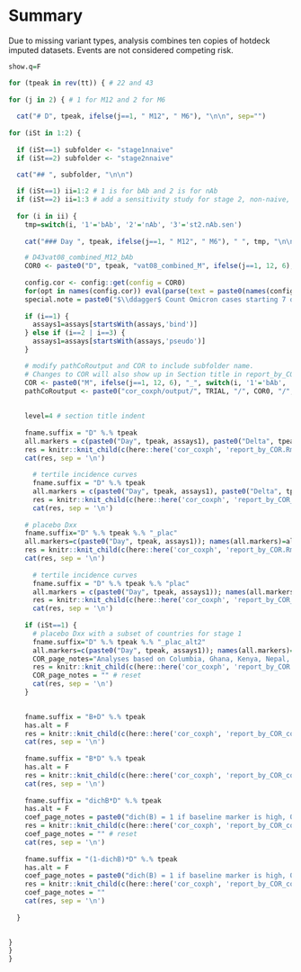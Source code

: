 # Summary

Due to missing variant types, analysis combines ten copies of hotdeck imputed datasets. Events are not considered competing risk.



```r

show.q=F

for (tpeak in rev(tt)) { # 22 and 43
  
for (j in 2) { # 1 for M12 and 2 for M6
    
  cat("# D", tpeak, ifelse(j==1, " M12", " M6"), "\n\n", sep="")
  
for (iSt in 1:2) {
  
  if (iSt==1) subfolder <- "stage1nnaive"
  if (iSt==2) subfolder <- "stage2nnaive"

  cat("## ", subfolder, "\n\n")
      
  if (iSt==1) ii=1:2 # 1 is for bAb and 2 is for nAb 
  if (iSt==2) ii=1:3 # add a sensitivity study for stage 2, non-naive, nAb
  
  for (i in ii) {
    tmp=switch(i, '1'='bAb', '2'='nAb', '3'='st2.nAb.sen')
    
    cat("### Day ", tpeak, ifelse(j==1, " M12", " M6"), " ", tmp, "\n\n")

    # D43vat08_combined_M12_bAb
    COR0 <- paste0("D", tpeak, "vat08_combined_M", ifelse(j==1, 12, 6), "_", tmp)
    
    config.cor <- config::get(config = COR0)
    for(opt in names(config.cor)) eval(parse(text = paste0(names(config.cor[opt])," <- config.cor[[opt]]")))
    special.note = paste0("$\\ddagger$ Count Omicron cases starting 7 days post Day ", tpeak, ".")
    
    if (i==1) {
      assays1=assays[startsWith(assays,'bind')]
    } else if (i==2 | i==3) {
      assays1=assays[startsWith(assays,'pseudo')]
    }

    # modify pathCoRoutput and COR to include subfolder name. 
    # Changes to COR will also show up in Section title in report_by_COR.Rmd
    COR <- paste0("M", ifelse(j==1, 12, 6), "_", switch(i, '1'='bAb', '2'='nAb', '3'='st2.nAb.sen'))
    pathCoRoutput <- paste0("cor_coxph/output/", TRIAL, "/", COR0, "/", subfolder)
  
  
    level=4 # section title indent
    
    fname.suffix = "D" %.% tpeak
    all.markers = c(paste0("Day", tpeak, assays1), paste0("Delta", tpeak, "overB", assays1), paste0("B", assays1)); names(all.markers)=all.markers
    res = knitr::knit_child(c(here::here('cor_coxph', 'report_by_COR.Rmd')), quiet = TRUE)
    cat(res, sep = '\n')
    
      # tertile incidence curves
      fname.suffix = "D" %.% tpeak
      all.markers = c(paste0("Day", tpeak, assays1), paste0("Delta", tpeak, "overB", assays1)); names(all.markers)=all.markers
      res = knitr::knit_child(c(here::here('cor_coxph', 'report_by_COR_tertilecurves.Rmd')), quiet = TRUE)
      cat(res, sep = '\n')
    
    # placebo Dxx
    fname.suffix="D" %.% tpeak %.% "_plac"
    all.markers=c(paste0("Day", tpeak, assays1)); names(all.markers)=all.markers
    res = knitr::knit_child(c(here::here('cor_coxph', 'report_by_COR.Rmd')), quiet = TRUE)
    cat(res, sep = '\n')
    
      # tertile incidence curves
      fname.suffix = "D" %.% tpeak %.% "plac"
      all.markers = c(paste0("Day", tpeak, assays1)); names(all.markers)=all.markers
      res = knitr::knit_child(c(here::here('cor_coxph', 'report_by_COR_tertilecurves.Rmd')), quiet = TRUE)
      cat(res, sep = '\n')
    
    if (iSt==1) {
      # placebo Dxx with a subset of countries for stage 1
      fname.suffix="D" %.% tpeak %.% "_plac_alt2"
      all.markers=c(paste0("Day", tpeak, assays1)); names(all.markers)=all.markers
      COR_page_notes="Analyses based on Columbia, Ghana, Kenya, Nepal, India only."
      res = knitr::knit_child(c(here::here('cor_coxph', 'report_by_COR.Rmd')), quiet = TRUE)
      COR_page_notes = "" # reset 
      cat(res, sep = '\n')
    }

      
    fname.suffix = "B+D" %.% tpeak
    has.alt = F
    res = knitr::knit_child(c(here::here('cor_coxph', 'report_by_COR_coef.Rmd')), quiet = TRUE)
    cat(res, sep = '\n')
    
    fname.suffix = "B*D" %.% tpeak
    has.alt = F
    res = knitr::knit_child(c(here::here('cor_coxph', 'report_by_COR_coef.Rmd')), quiet = TRUE)
    cat(res, sep = '\n')
    
    fname.suffix = "dichB*D" %.% tpeak
    has.alt = F
    coef_page_notes = paste0("dich(B) = 1 if baseline marker is high, 0 if baseline marker is low; thus the second parameter is the effect of the continuous marker in the low baseline group. The cutpoint is set to the weighted median unless the negative response rate at baseline exceeds 40% or more than 40% of the values are above the Upper Limit of Quantification (ULOQ). In these cases, the cutpoint is adjusted to the detection limit or ULOQ, respectively. Cutpoints (on the log10 scale): ", concatList(paste0("\\input{", pathCoRoutput, "/dichcutpoints_B", assays1, ".txt}"), sep=", "), ".")
    res = knitr::knit_child(c(here::here('cor_coxph', 'report_by_COR_coef.Rmd')), quiet = TRUE)
    coef_page_notes = "" # reset 
    cat(res, sep = '\n')
    
    fname.suffix = "(1-dichB)*D" %.% tpeak
    has.alt = F
    coef_page_notes = paste0("dich(B) = 1 if baseline marker is high, 0 if baseline marker is low; thus the second parameter is the effect of the continuous marker in the high baseline group. The cutpooint is set to the weighted median unless the negative response rate at baseline exceeds 40% or more than 40% of the values are above the Upper Limit of Quantification (ULOQ). In these cases, the cutpoint is adjusted to the detection limit or ULOQ, respectively. Cutpoints (on the log10 scale): ", concatList(paste0("\\input{", pathCoRoutput, "/dichcutpoints_B", assays1, ".txt}"), sep=", "), ".")
    res = knitr::knit_child(c(here::here('cor_coxph', 'report_by_COR_coef.Rmd')), quiet = TRUE)
    coef_page_notes = ""
    cat(res, sep = '\n')
    
  }

            
}
}
}
```
